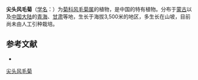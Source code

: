 {{Speciesbox
| name = 尖头风毛菊
| status = 
| status_system = 
| image =
| genus = Saussurea
| species = malitiosa
| authority = Maxim.
}}

'''尖头风毛菊'''（[[学名|学名]]：{{lang|la|''Saussurea malitiosa''}}）为[[菊科|菊科]][[风毛菊属|风毛菊属]]的植物，是中国的特有植物。分布于[[蒙古|蒙古]]以及[[中国大陆|中国大陆]]的[[青海|青海]]、[[甘肃|甘肃]]等地，生长于海拔3,500米的地区，多生长在山坡，目前尚未由人工引种栽培。

== 参考文献 ==
<div class="references-small">
* {{cite web| url =http://www.bioinfo.cn/db05/KmzwSpecies.php?action=view&id=5348| title =尖头风毛菊| work =《中国高等植物数据库全库》| publisher =中国科学院微生物研究所| author =昆明植物研究所| accessdate =2009-02-24| deadurl =yes| archiveurl =https://web.archive.org/web/20160305050119/http://www.bioinfo.cn/db05/KmzwSpecies.php?action=view&id=5348| archivedate =2016-03-05}}
</div>
{{Taxonbar|from=Q15226960}}

[[Category:风毛菊属|尖头风毛菊]]


{{植物小作品}}